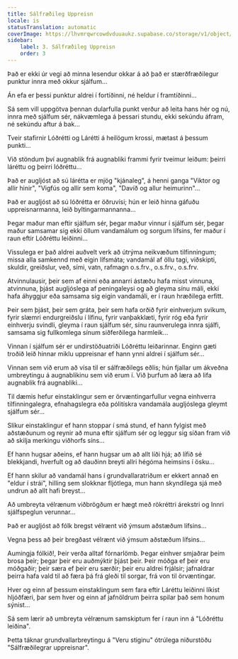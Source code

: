 ```yaml
---
title: Sálfræðileg Uppreisn
locale: is
statusTranslation: automatic
coverImage: https://lhvmrqwrcowdvduuaukz.supabase.co/storage/v1/object/public/strapi-uploads/small_cover-tratado-de-psicologia-revolucionaria.webp-5e15e1cec4e0ebebcde5d7fc7565d8fd.webp
sidebar:
    label: 3. Sálfræðileg Uppreisn
    order: 3
---
```

Það er ekki úr vegi að minna lesendur okkar á að það er stærðfræðilegur punktur innra með okkur sjálfum...

Án efa er þessi punktur aldrei í fortíðinni, né heldur í framtíðinni...

Sá sem vill uppgötva þennan dularfulla punkt verður að leita hans hér og nú, innra með sjálfum sér, nákvæmlega á þessari stundu, ekki sekúndu áfram, né sekúndu aftur á bak...

Tveir stafirnir Lóðrétti og Lárétti á heilögum krossi, mætast á þessum punkti...

Við stöndum því augnablik frá augnabliki frammi fyrir tveimur leiðum: þeirri láréttu og þeirri lóðréttu...

Það er augljóst að sú lárétta er mjög "kjánaleg", á henni ganga "Viktor og allir hinir", "Vigfús og allir sem koma", "Davíð og allur heimurinn"...

Það er augljóst að sú lóðrétta er öðruvísi; hún er leið hinna gáfuðu uppreisnarmanna, leið byltingarmannanna...

Þegar maður man eftir sjálfum sér, þegar maður vinnur í sjálfum sér, þegar maður samsamar sig ekki öllum vandamálum og sorgum lífsins, fer maður í raun eftir Lóðréttu leiðinni...

Vissulega er það aldrei auðvelt verk að útrýma neikvæðum tilfinningum; missa alla samkennd með eigin lífsmáta; vandamál af öllu tagi, viðskipti, skuldir, greiðslur, veð, sími, vatn, rafmagn o.s.frv., o.s.frv., o.s.frv.

Atvinnulausir, þeir sem af einni eða annarri ástæðu hafa misst vinnuna, atvinnuna, þjást augljóslega af peningaleysi og að gleyma sínu máli, ekki hafa áhyggjur eða samsama sig eigin vandamáli, er í raun hræðilega erfitt.

Þeir sem þjást, þeir sem gráta, þeir sem hafa orðið fyrir einhverjum svikum, fyrir slæmri endurgreiðslu í lífinu, fyrir vanþakklæti, fyrir róg eða fyrir einhverju svindli, gleyma í raun sjálfum sér, sínu raunverulega innra sjálfi, samsama sig fullkomlega sínum siðferðilega harmleik...

Vinnan í sjálfum sér er undirstöðuatriði Lóðréttu leiðarinnar. Enginn gæti troðið leið hinnar miklu uppreisnar ef hann ynni aldrei í sjálfum sér...

Vinnan sem við erum að vísa til er sálfræðilegs eðlis; hún fjallar um ákveðna umbreytingu á augnablikinu sem við erum í. Við þurfum að læra að lifa augnablik frá augnabliki...

Til dæmis hefur einstaklingur sem er örvæntingarfullur vegna einhverra tilfinningalegra, efnahagslegra eða pólitískra vandamála augljóslega gleymt sjálfum sér...

Slíkur einstaklingur ef hann stoppar í smá stund, ef hann fylgist með aðstæðunum og reynir að muna eftir sjálfum sér og leggur sig síðan fram við að skilja merkingu viðhorfs síns...

Ef hann hugsar aðeins, ef hann hugsar um að allt líði hjá; að lífið sé blekkjandi, hverfult og að dauðinn breyti allri hégóma heimsins í ösku...

Ef hann skilur að vandamál hans í grundvallaratriðum er ekkert annað en "eldur í strái", hilling sem slokknar fljótlega, mun hann skyndilega sjá með undrun að allt hafi breyst...

Að umbreyta vélrænum viðbrögðum er hægt með rökréttri árekstri og Innri sjálfspeglun verunnar...

Það er augljóst að fólk bregst vélrænt við ýmsum aðstæðum lífsins...

Vegna þess að þeir bregðast vélrænt við ýmsum aðstæðum lífsins...

Aumingja fólkið!, Þeir verða alltaf fórnarlömb. Þegar einhver smjaðrar þeim brosa þeir; þegar þeir eru auðmýktir þjást þeir. Þeir móðga ef þeir eru móðgaðir; þeir særa ef þeir eru særðir; þeir eru aldrei frjálsir; jafnaldrar þeirra hafa vald til að færa þá frá gleði til sorgar, frá von til örvæntingar.

Hver og einn af þessum einstaklingum sem fara eftir Láréttu leiðinni líkist hljóðfæri, þar sem hver og einn af jafnöldrum þeirra spilar það sem honum sýnist...

Sá sem lærir að umbreyta vélrænum samskiptum fer í raun inn á "Lóðréttu leiðina".

Þetta táknar grundvallarbreytingu á "Veru stiginu" ótrúlega niðurstöðu "Sálfræðilegrar uppreisnar".

